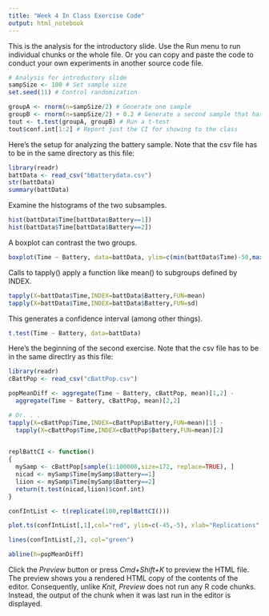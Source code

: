 ```yaml
---
title: "Week 4 In Class Exercise Code"
output: html_notebook
---
```


This is the analysis for the introductory slide. Use the Run menu to run individual chunks or the whole file. Or you can copy and paste the code to conduct your own experiments in another source code file.

```r
# Analysis for introductory slide
sampSize <- 100 # Set sample size
set.seed(11) # Control randomization

groupA <- rnorm(n=sampSize/2) # Generate one sample
groupB <- rnorm(n=sampSize/2) + 0.2 # Generate a second sample that has an effect of 0.2
tout <- t.test(groupA, groupB) # Run a t-test
tout$conf.int[1:2] # Report just the CI for showing to the class

```

Here's the setup for analyzing the battery sample. Note that the csv file has to be in the same directory as this file:

```r
library(readr)
battData <- read_csv("bBatterydata.csv")
str(battData)
summary(battData)
```

Examine the histograms of the two subsamples.

```r
hist(battData$Time[battData$Battery==1])
hist(battData$Time[battData$Battery==2])
```

A boxplot can contrast the two groups.

```r
boxplot(Time ~ Battery, data=battData, ylim=c(min(battData$Time)-50,max(battData$Time)+50))

```

Calls to tapply() apply a function like mean() to subgroups defined by INDEX. 

```r
tapply(X=battData$Time,INDEX=battData$Battery,FUN=mean)
tapply(X=battData$Time,INDEX=battData$Battery,FUN=sd)

```

This generates a confidence interval (among other things).

```r
t.test(Time ~ Battery, data=battData)
```

Here's the beginning of the second exercise. Note that the csv file has to be in the same directlry as this file:

```r
library(readr)
cBattPop <- read_csv("cBattPop.csv")

popMeanDiff <- aggregate(Time ~ Battery, cBattPop, mean)[1,2] -
  aggregate(Time ~ Battery, cBattPop, mean)[2,2]

# Or. . .
tapply(X=cBattPop$Time,INDEX=cBattPop$Battery,FUN=mean)[1] -
  tapply(X=cBattPop$Time,INDEX=cBattPop$Battery,FUN=mean)[2]
  


```

```r
replBattCI <- function()
{
  mySamp <- cBattPop[sample(1:100000,size=172, replace=TRUE), ]
  nicad <- mySamp$Time[mySamp$Battery==1]
  liion <- mySamp$Time[mySamp$Battery==2]
  return(t.test(nicad,liion)$conf.int)
} 

confIntList <- t(replicate(100,replBattCI()))
```

```r
plot.ts(confIntList[,1],col="red", ylim=c(-45,-5), xlab="Replications", ylab="CIs Around Mean Diff")

lines(confIntList[,2], col="green")

abline(h=popMeanDiff)
```


Click the *Preview* button or press *Cmd+Shift+K* to preview the HTML file. The preview shows you a rendered HTML copy of the contents of the editor. Consequently, unlike *Knit*, *Preview* does not run any R code chunks. Instead, the output of the chunk when it was last run in the editor is displayed.